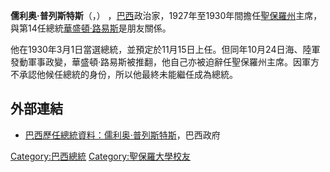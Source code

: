 {{Infobox Officeholder
|name                = 儒利奥·普列斯特斯<br />Júlio Prestes
|image               = JulioPrestes.jpg
|imagesize           = 
|smallimage          =
|caption             =
|order               = 
|term                = 1930年3月1日當選
|office              = [[巴西總統|巴西候任總統]]
|vicepresident       = [[維塔爾·蘇亞雷斯|維塔爾·蘇亞雷斯]]（候任）
|predecessor         = [[華盛頓·路易斯|華盛頓·路易斯]]
|successor           = [[熱圖利奧·瓦加斯|熱圖利奧·瓦加斯]]
|order2              = 
|term_start2         = 1927年7月14日
|term_end2           = 1930年10月24日
|office2             = [[聖保羅州|聖保羅州主席]]
|predecessor2        = [[卡洛斯·德·坎波斯|卡洛斯·德·坎波斯]]
|successor2          = Pedro Manuel de Toledo
|birth_date          = 1882年3月15日
|birth_place         = 
|death_date          = 1946年2月9日
|death_place         =
|constituency        =
|party               = [[聖保羅州共和黨|聖保羅州共和黨]]
|spouse              = 
|children            = 
|profession          = 
|education           = 
|religion            = 
|signature           =
|footnotes           =
}}

'''儒利奥·普列斯特斯'''（{{lang|pt|'''Júlio Prestes de Albuquerque'''}}，{{bd|1882年|3月15日|1946年|2月9日|catIdx=A}}） ，[[巴西|巴西]]政治家，1927年至1930年間擔任[[聖保羅州|聖保羅州]]主席，與第14任總統[[華盛頓·路易斯·佩雷拉·德索薩|華盛頓·路易斯]]是朋友關係。

他在1930年3月1日當選總統，並預定於11月15日上任。但同年10月24日海、陸軍發動軍事政變，華盛頓·路易斯被推翻，他自己亦被迫辭任聖保羅州主席。因軍方不承認他候任總統的身份，所以他最終未能繼任成為總統。

== 外部連結 ==
*{{pt icon}}[https://web.archive.org/web/20080729153358/http://www.presidencia.gov.br/info_historicas/galeria_pres/galprestes/galprestes/integrapresidente_view/ 巴西歷任總統資料：儒利奥·普列斯特斯]，巴西政府

{{start box}}
{{Succession box|title=[[聖保羅州|聖保羅州主席]]|years=1927年－1929年|before=[[卡洛斯·德·坎波斯|卡洛斯·德·坎波斯]]|after=Pedro Manuel de Toledo}}
{{end box}}
{{美洲政治人物小作品}}
{{Brazil-bio-stub}}
{{巴西總統}}
{{Authority control}}
{{DEFAULTSORT:Prestes, Julio}}
[[Category:巴西總統|Category:巴西總統]]
[[Category:聖保羅大學校友|Category:聖保羅大學校友]]